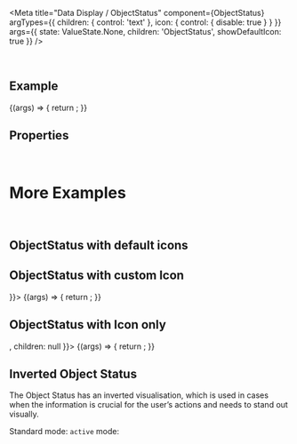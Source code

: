 
<Meta
  title="Data Display / ObjectStatus"
  component={ObjectStatus}
  argTypes={{
    children: { control: 'text' },
    icon: { control: { disable: true } }
  }}
  args={{
    state: ValueState.None,
    children: 'ObjectStatus',
    showDefaultIcon: true
  }}
/>

<DocsHeader />

<br />

## Example

<Canvas>
  <Story name="Default">
    {(args) => {
      return <ObjectStatus {...args} />;
    }}
  </Story>
</Canvas>

## Properties

<ArgsTableWithNote story="Default" />

<br />

# More Examples

<br />

## ObjectStatus with default icons

<Canvas>
  <Story name="Default Icons">
    <div
      style={{
        display: 'grid',
        gridTemplateColumns: 'repeat(5, minmax(0, 1fr)',
        rowGap: '1rem',
        columnGap: '1rem'
      }}
    >
      <ObjectStatus showDefaultIcon state={ValueState.None} children="ValueState.None" />
      <ObjectStatus showDefaultIcon state={ValueState.Success} children="ValueState.Success" />
      <ObjectStatus showDefaultIcon state={ValueState.Warning} children="ValueState.Warning" />
      <ObjectStatus showDefaultIcon state={ValueState.Error} children="ValueState.Error" />
      <ObjectStatus showDefaultIcon state={ValueState.Information} children="ValueState.Information" />
    </div>
  </Story>
</Canvas>

## ObjectStatus with custom Icon

<Canvas>
  <Story name="with custom Icon" args={{ icon: <Icon name="sys-cancel" /> }}>
    {(args) => {
      return <ObjectStatus {...args} />;
    }}
  </Story>
</Canvas>

## ObjectStatus with Icon only

<Canvas>
  <Story name="with Icon only" args={{ icon: <Icon name="sys-cancel" />, children: null }}>
    {(args) => {
      return <ObjectStatus {...args} />;
    }}
  </Story>
</Canvas>

## Inverted Object Status

The Object Status has an inverted visualisation, which is used in cases when the information is crucial for the user’s actions and needs to stand out visually.

<Canvas>
  <Story name="Inverted">
    <div
      style={{
        display: 'grid',
        gridTemplateColumns: 'repeat(5, minmax(0, 1fr)',
        rowGap: '1rem',
        columnGap: '1rem'
      }}
    >
      <Label style={{ gridColumn: 'span 5' }}>Standard mode:</Label>
      <ObjectStatus inverted state={ValueState.None} children="ValueState.None" />
      <ObjectStatus inverted state={ValueState.Success} children="ValueState.Success" />
      <ObjectStatus inverted state={ValueState.Warning} children="ValueState.Warning" />
      <ObjectStatus inverted state={ValueState.Error} children="ValueState.Error" />
      <ObjectStatus inverted state={ValueState.Information} children="ValueState.Information" />
      <ObjectStatus inverted state={IndicationColor.Indication01} children="IndicationColor.Indication01" />
      <ObjectStatus inverted state={IndicationColor.Indication02} children="IndicationColor.Indication02" />
      <ObjectStatus inverted state={IndicationColor.Indication03} children="IndicationColor.Indication03" />
      <ObjectStatus inverted state={IndicationColor.Indication04} children="IndicationColor.Indication04" />
      <ObjectStatus inverted state={IndicationColor.Indication05} children="IndicationColor.Indication05" />
      <ObjectStatus inverted state={IndicationColor.Indication06} children="IndicationColor.Indication06" />
      <ObjectStatus inverted state={IndicationColor.Indication07} children="IndicationColor.Indication07" />
      <ObjectStatus inverted state={IndicationColor.Indication08} children="IndicationColor.Indication08" />
      <Label style={{ gridColumn: 'span 5' }}>
        <code>active</code> mode:
      </Label>
      <ObjectStatus active inverted state={ValueState.None} children="ValueState.None" />
      <ObjectStatus active inverted state={ValueState.Success} children="ValueState.Success" />
      <ObjectStatus active inverted state={ValueState.Warning} children="ValueState.Warning" />
      <ObjectStatus active inverted state={ValueState.Error} children="ValueState.Error" />
      <ObjectStatus active inverted state={ValueState.Information} children="ValueState.Information" />
      <ObjectStatus active inverted state={IndicationColor.Indication01} children="IndicationColor.Indication01" />
      <ObjectStatus active inverted state={IndicationColor.Indication02} children="IndicationColor.Indication02" />
      <ObjectStatus active inverted state={IndicationColor.Indication03} children="IndicationColor.Indication03" />
      <ObjectStatus active inverted state={IndicationColor.Indication04} children="IndicationColor.Indication04" />
      <ObjectStatus active inverted state={IndicationColor.Indication05} children="IndicationColor.Indication05" />
      <ObjectStatus active inverted state={IndicationColor.Indication06} children="IndicationColor.Indication06" />
      <ObjectStatus active inverted state={IndicationColor.Indication07} children="IndicationColor.Indication07" />
      <ObjectStatus active inverted state={IndicationColor.Indication08} children="IndicationColor.Indication08" />
    </div>
  </Story>
</Canvas>

<Footer />
